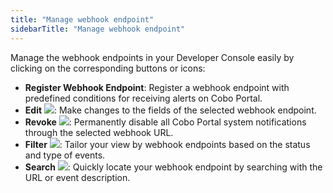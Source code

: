 ```yaml
---
title: "Manage webhook endpoint"
sidebarTitle: "Manage webhook endpoint"
---
```


Manage the webhook endpoints in your Developer Console easily by clicking on the corresponding buttons or icons:

- **Register Webhook Endpoint**: Register a webhook endpoint with predefined conditions for receiving alerts on Cobo Portal.
- **Edit** <img src="/images/developer-console/icon_edit.svg" className="icon"></img>: Make changes to the fields of the selected webhook endpoint.
- **Revoke** <img src="/images/developer-console/icon_revoke.svg" className="icon"></img>: Permanently disable all Cobo Portal system notifications through the selected webhook URL.
- **Filter** <img src="/images/developer-console/icon_filter.svg" className="icon"></img>: Tailor your view by webhook endpoints based on the status and type of events.
- **Search** <img src="/images/developer-console/icon_search.svg" className="icon"></img>: Quickly locate your webhook endpoint by searching with the URL or event description.